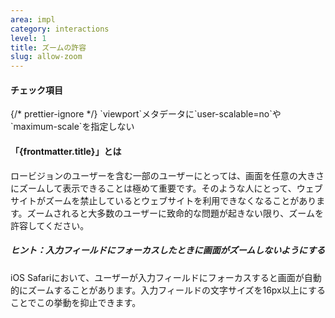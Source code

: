 ```yaml
---
area: impl
category: interactions
level: 1
title: ズームの許容
slug: allow-zoom
---
```



#### チェック項目

<Checkpoint>
  {/* prettier-ignore */}
  <span slot="title">`viewport`メタデータに`user-scalable=no`や`maximum-scale`を指定しない</span>
</Checkpoint>

#### 「{frontmatter.title}」とは

ロービジョンのユーザーを含む一部のユーザーにとっては、画面を任意の大きさにズームして表示できることは極めて重要です。そのような人にとって、ウェブサイトがズームを禁止しているとウェブサイトを利用できなくなることがあります。ズームされると大多数のユーザーに致命的な問題が起きない限り、ズームを許容してください。

##### ヒント：入力フィールドにフォーカスしたときに画面がズームしないようにする

iOS Safariにおいて、ユーザーが入力フィールドにフォーカスすると画面が自動的にズームすることがあります。入力フィールドの文字サイズを16px以上にすることでこの挙動を抑止できます。



